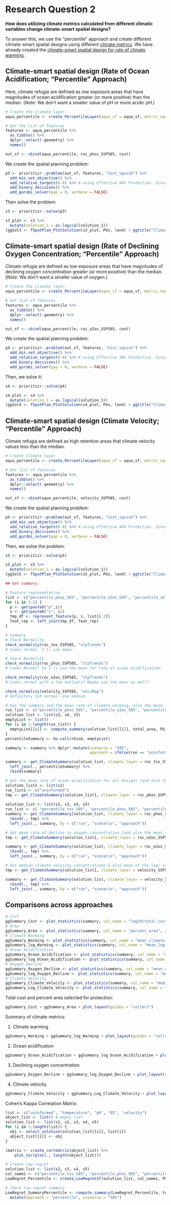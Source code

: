 # Research Question 2 {#rq-2}

__How does utilizing climate metrics calculated from different climatic variables change climate-smart spatial designs?__

To answer this, we use the "percentile" approach and create different climate-smart spatial designs using different [climate metrics](#climate-metrics). We have already created the [climate-smart spatial design for rate of climate warming](#rq-1).

## Climate-smart spatial design (Rate of Ocean Acidification; "Percentile" Approach)
Here, climate refugia are defined as low exposure areas that have magnitudes of ocean acidification greater (or more positive) than the median. (*Note*: We don't want a smaller value of pH or more acidic pH.)

```r
# Create the climate layer.
aqua_percentile <- create_PercentileLayer(aqua_sf = aqua_sf, metric_name = "phos", colname = "slpTrends", metric_df = roc_phos_SSP585, PUs = PUs)

# Get the list of features
features <- aqua_percentile %>% 
  as_tibble() %>% 
  dplyr::select(-geometry) %>% 
  names()

out_sf <- cbind(aqua_percentile, roc_phos_SSP585, cost)
```
We create the spatial planning problem:
```r
p3 <- prioritizr::problem(out_sf, features, "Cost_squish") %>%
  add_min_set_objective() %>%
  add_relative_targets(0.8) %>% # using Effective 40% Protection. Since we only retained planning units that intersect with both biodiversity features and areas >= 50th percentile (0.5), by multiplying this by 0.8 target, we effectively protect only 40%.
  add_binary_decisions() %>%
  add_gurobi_solver(gap = 0, verbose = FALSE)
```
Then solve the problem:
```r
s3 <- prioritizr::solve(p3)
```
```r
s3_plot <- s3 %>% 
  mutate(solution_1 = as.logical(solution_1)) 
(ggSol3 <- fSpatPlan_PlotSolution(s3_plot, PUs, land) + ggtitle("Climate-smart design: Rate of Ocean Acidification", subtitle = "Percentile, SSP 5-8.5"))
```

## Climate-smart spatial design (Rate of Declining Oxygen Concentration; "Percentile" Approach)
Climate refugia are defined as low exposure areas that have magnitudes of declining oxygen concentration greater (or more positive) than the median. (*Note*: We don't want a smaller value of oxygen.)
```r
# Create the climate layer.
aqua_percentile <- create_PercentileLayer(aqua_sf = aqua_sf, metric_name = "o2os", colname = "slpTrends", metric_df = roc_o2os_SSP585, PUs = PUs)

# Get list of features
features <- aqua_percentile %>% 
  as_tibble() %>% 
  dplyr::select(-geometry) %>% 
  names()

out_sf <- cbind(aqua_percentile, roc_o2os_SSP585, cost)
```
We create the spatial planning problem:
```r
p4 <- prioritizr::problem(out_sf, features, "Cost_squish") %>%
  add_min_set_objective() %>%
  add_relative_targets(0.8) %>% # using Effective 40% Protection. Since we only retained planning units that intersect with both biodiversity features and areas >= 50th percentile (0.5), by multiplying this by 0.8 target, we effectively protect only 40%.
  add_binary_decisions() %>%
  add_gurobi_solver(gap = 0, verbose = FALSE)
```
Then, we solve it:
```r
s4 <- prioritizr::solve(p4)
```
```r
s4_plot <- s4 %>% 
  mutate(solution_1 = as.logical(solution_1)) 
(ggSol4 <- fSpatPlan_PlotSolution(s4_plot, PUs, land) + ggtitle("Climate-smart design: Rate of Declining Oxygen Concetration", subtitle = "Percentile, SSP 5-8.5"))
```

## Climate-smart spatial design (Climate Velocity; "Percentile" Approach)
Climate refugia are defined as high retention areas that climate velocity values less than the median.

```r
# Create climate layer
aqua_percentile <- create_PercentileLayer(aqua_sf = aqua_sf, metric_name = "velocity", colname = "voccMag", metric_df = velocity_SSP585, PUs = PUs)

# Get list of features
features <- aqua_percentile %>% 
  as_tibble() %>% 
  dplyr::select(-geometry) %>% 
  names()

out_sf <- cbind(aqua_percentile, velocity_SSP585, cost)
```
We create the spatial planning problem:
```r
p5 <- prioritizr::problem(out_sf, features, "Cost_squish") %>%
  add_min_set_objective() %>%
  add_relative_targets(0.8) %>% # using Effective 40% Protection. Since we only retained planning units that intersect with both biodiversity features and areas <= 50th percentile (0.5), by multiplying this by 0.8 target, we effectively protect only 40%.
  add_binary_decisions() %>%
  add_gurobi_solver(gap = 0, verbose = FALSE)
```
Then, we solve the problem:
```r
s5 <- prioritizr::solve(p5)
```
```r
s5_plot <- s5 %>% 
  mutate(solution_1 = as.logical(solution_1)) 
(ggSol5 <- fSpatPlan_PlotSolution(s5_plot, PUs, land) + ggtitle("Climate-smart design: Climate Velocity", subtitle = "Percentile, SSP 5-8.5"))
```
```r
## Get summary:

# Feature representation
list <- c("percentile_phos_585", "percentile_o2os_585", "percentile_velocity_585")
for (i in 3:5) {
  p <- get(paste0("p",i))
  s <- get(paste0("s", i))
  tmp_df <- represent_feature(p, s, list[i-2])
  feat_rep <- left_join(tmp_df, feat_rep)
}

# Summary
# Check Normality
check_normality(roc_tos_SSP585, "slpTrends")
# Looks normal. I'll use mean.

# Check Normality
check_normality(roc_phos_SSP585, "slpTrends")
# Looks Normal! So I'll use the mean for rate of ocean acidification.

check_normality(roc_o2os_SSP585, "slpTrends")
# Looks normal with a few outliers? Maybe use the mean as well?

check_normality(velocity_SSP585, "voccMag")
# Definitely not normal! Use median.

# Get the summary and the mean rate of climate warming, also the mean log rate? for all designs
run_list <- c("percentile_phos_585", "percentile_o2os_585", "percentile_velocity_585")
solution_list <- list(s3, s4, s5)
emptyList <- list()
for (i in 1:length(run_list)) {
  emptyList[[i]] <- compute_summary(solution_list[[i]], total_area, PU_size, run_list[i], Cost = "Cost_squish")
}
percentileSummary <- do.call(rbind, emptyList)

summary <- summary %>% dplyr::mutate(scenario = "585",
                                     approach = ifelse(run == "uninformed", yes = NA, no = "percentile"))

summary <- get_ClimateSummary(solution_list, climate_layer = roc_tos_SSP585, metric = "tos", col_scenario = "585", col_approach = "percentile", col_run = run_list) %>% 
  left_join(., percentileSummary) %>% 
  rbind(summary)

# Get the mean rate of ocean acidification for all designs (and also the mean of the log), starting from the uninformed
solution_list1 <- list(s1)
run_list1 <- c("uninformed")
tmp <- get_ClimateSummary(solution_list1, climate_layer = roc_phos_SSP585, metric = "phos", col_scenario = "585", col_approach = NA, col_run = run_list1)
  
solution_list <- list(s2, s3, s4, s5)
run_list <- c( "percentile_tos_585", "percentile_phos_585", "percentile_o2os_585", "percentile_velocity_585")
summary <- get_ClimateSummary(solution_list, climate_layer = roc_phos_SSP585, metric = "phos", col_scenario = "585", col_approach = "percentile", col_run = run_list) %>% 
  rbind(., tmp) %>% 
  left_join(., summary, by = c("run", "scenario", "approach"))

# Get mean rate of decline in oxygen concentration (and also the mean of the log) for all designs, starting with uninformed
tmp <- get_ClimateSummary(solution_list1, climate_layer = roc_o2os_SSP585, metric = "o2os", col_scenario = "585", col_approach = NA, col_run = run_list1)

summary <- get_ClimateSummary(solution_list, climate_layer = roc_o2os_SSP585, metric = "o2os", col_scenario = "585", col_approach = "percentile", col_run = run_list) %>% 
  rbind(., tmp) %>%
  left_join(., summary, by = c("run", "scenario", "approach"))

# Get median climate velocity concentrations & also mean of the log! starting from the uninformed
tmp <- get_ClimateSummary(solution_list1, climate_layer = velocity_SSP585, metric = "velocity", col_scenario = "585", col_approach = NA, col_run = run_list1)

summary <- get_ClimateSummary(solution_list, climate_layer = velocity_SSP585, metric = "velocity", col_scenario = "585", col_approach = "percentile", col_run = run_list) %>%
  rbind(., tmp) %>% 
  left_join(., summary, by = c("run", "scenario", "approach"))
```

## Comparisons across approaches
```r
# Cost
ggSummary_Cost <- plot_statistics(summary, col_name = "log10(total_cost)", y_axis = "log10(cost)", color = 1)
# Area
ggSummary_Area <- plot_statistics(summary, col_name = "percent_area", y_axis = "% area", color = 1)
# Climate Warming
ggSummary_Warming <- plot_statistics(summary, col_name = "mean_climate_warming", y_axis = expression('Δ'^"o"*'C yr'^"-1"*''), color = 1)
ggSummary_log_Warming <- plot_statistics(summary, col_name = "mean_log_climate_warming", y_axis = expression('log Δ'^"o"*'C yr'^"-1"*''), color = 1) + scale_y_reverse()
# Ocean Acidification
ggSummary_Ocean_Acidification <- plot_statistics(summary, col_name = "mean_ocean_acidification", y_axis = expression('Δ pH yr'^"-1"*''), color = 1) + scale_y_reverse()
ggSummary_log_Ocean_Acidification <- plot_statistics(summary, col_name = "mean_log_ocean_acidification", y_axis = expression('log Δ pH yr'^"-1"*''), color = 1) + scale_y_reverse()
# Oxygen Decline
ggSummary_Oxygen_Decline <- plot_statistics(summary, col_name = "mean_oxygen_decline", y_axis = expression('Δ mol m'^"-3"*' yr'^"-1"*''), color = 1) + scale_y_reverse()
ggSummary_log_Oxygen_Decline <- plot_statistics(summary, col_name = "mean_log_oxygen_decline", y_axis = expression('Δ mol m'^"-3"*' yr'^"-1"*''), color = 1) + scale_y_reverse()
# Climate Velocity
ggSummary_Climate_Velocity <- plot_statistics(summary, col_name = "median_velocity", y_axis = expression('km yr'^"-1"*''), color = 1)
ggSummary_Log_Climate_Velocity <- plot_statistics(summary, col_name = "mean_log_velocity", y_axis = expression('log km yr'^"-1"*''), color = 1)
```

Total cost and percent area selected for protection:
```r
ggSummary_Cost + ggSummary_Area + plot_layout(guides = "collect")
```

Summary of climate metrics:

1. Climate warming
```r
ggSummary_Warming + ggSummary_log_Warming + plot_layout(guides = "collect")
```

2. Ocean acidification
```r
ggSummary_Ocean_Acidification + ggSummary_log_Ocean_Acidification + plot_layout(guides = "collect")
```

3. Declining oxygen concentration
```r
ggSummary_Oxygen_Decline + ggSummary_log_Oxygen_Decline + plot_layout(guides = "collect")
```

4. Climate velocity
```r
ggSummary_Climate_Velocity + ggSummary_Log_Climate_Velocity + plot_layout(guides = "collect")
```

Cohen's Kappa Correlation Matrix:
```r
list <- c("uninformed", "temperature", "pH", "O2", "velocity")
object_list <- list() # empty list
solution_list <- list(s1, s2, s3, s4, s5)
for (i in 1:length(list)) {
  obj <- select_solution(solution_list[[i]], list[i])
  object_list[[i]] <- obj
}
```
```r
(matrix <- create_corrmatrix(object_list) %>% 
    plot_corrplot(., length(object_list)))
```


```r
# Create low-regret
solution_list <- list(s2, s3, s4, s5)
col_names <- c("percentile_tos_585", "percentile_phos_585", "percentile_o2os_585", "percentile_velocity_585")
LowRegret_Percentile <- create_LowRegretSf(solution_list, col_names, PUs)

# Check low-regret summary
LowRegret_SummaryPercentile <- compute_summary(LowRegret_Percentile, total_area, PU_size, "low_regret", Cost = "Cost_squish") %>%
  mutate(approach = "percentile", scenario = "585")
```
